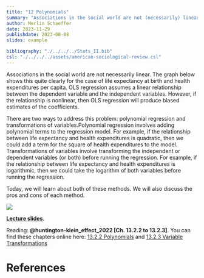 ```yaml
---
title: "12 Polynomials"
summary: "Associations in the social world are not (necessarily) linear. Today you learn two ways to do so: polynomial regression and transformations of variables before running a regression."
author: Merlin Schaeffer
date: 2023-11-29
publishdate: 2023-08-08
slides: example

bibliography: "./../../../Stats_II.bib"
csl: "./../../../assets/american-sociological-review.csl"
---
```


Associations in the social world are not necessarily linear. The graph below shows this quite clearly for the case of life expectancy at birth and health expenditures per capita. OLS regression assumes a linear relationship between the dependent variable and the independent variables. However, if the relationship is nonlinear, then OLS regression will produce biased estimates of the coefficients.

There are two ways to address this problem: polynomial regression and transformations of variables.Polynomial regression involves adding polynomial terms to the regression model. For example, if the relationship between life expectancy and health expenditures is quadratic, then we could add a term for the square of health expenditures to the model. Transformations of variables involve transforming the independent or dependent variables (or both) before running the regression. For example, if the relationship between life expectancy and health expenditures is logarithmic, then we could take the logarithm of both variables before running the regression.

Today, we will learn about both of these methods. We will also discuss the pros and cons of each method.

![](/Lectures/12-Polynomials/12-Polys_files/figure-html/LifeExp4-1.png)

[**Lecture slides**](/Lectures/12-Polynomials/12-Polys.html).

Reading: **@huntington-klein_effect_2022[Ch. 13.2.2 to 13.2.3]**. You can find these chapters online here:  [13.2.2 Polynomials](https://theeffectbook.net/ch-StatisticalAdjustment.html#polynomials) and [13.2.3 Variable Transformations](https://theeffectbook.net/ch-StatisticalAdjustment.html#variable-transformations)

# References

